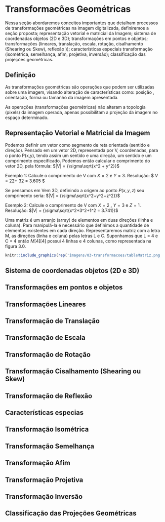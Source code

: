 # Transformacões Geométricas
Nessa seção abordaremos conceitos importantes que detalham  processos de transformações geométricas na imagem digitalizada, definiremos a seção proposta; representação vetorial e matricial da Imagem;  sistema de coordenadas objetos (2D e 3D); transformações em pontos e objetos; transformações (lineares, translação, escala,  rotação, cisalhamento (Shearing ou Skew), reflexão )); características especiais transformação (isométrica, semelhança, afim, projetiva, inversão); classificação das projeções geométricas.

## Definição
As transformações geométricas são operações que podem ser utilizadas sobre uma imagem, visando alteração de características como: posição , orientação, forma ou tamanho da imagem apresentada.

As operações  (transformações geométricas) não alteram a topologia (pixels) da imagem operada, apenas possibilitam a projeção da imagem no espaço determinado.


## Representação Vetorial e Matricial da Imagem

Podemos definir um vetor como segmento de reta orientada (sentido  e direção). Pensado  em um vetor 2D, representada por V, coordenadas, para o ponto P(x,y), tendo assim um sentido e uma direção, um sentido e um comprimento especificado.
Podemos então calcular o comprimento do vetor 2D, pela fórmula:
$|V| = {\sigma\sqrt{x^2 + y^2}}$

Exemplo 1: Calcule o comprimento de V com $X=2$ e $Y=3$.
Resolução:
$ V = 22+ 32 = 3.605 $

Se pensamos em Vem 3D, definindo a origem ao ponto $P(x,y, z)$ seu comprimento seria:
$|V| = {\sigma\sqrt{x^2+y^2+z^2}}$

Exemplo 2: Calcule o comprimento de V com $X=2$ , $Y=3$ e $Z=1$.
Resolução:
$|V| = {\sigma\sqrt{x^2+3^2+1^2 = 3.741}}$

Uma matriz é um arranjo (array) de elementos em duas direções (linha e coluna). Para manipulá-la é necessário que definimos a quantidade de elementos existentes em cada direção.
Representaremos matriz com a letra M, as direções (linha e coluna) pelas letras L e C. 
Suponhamos que L  = 4 e C = 4 então $M[4][4]$ possui 4 linhas e 4 colunas, como representada na figura 3.0.

```r
knitr::include_graphics(rep('imagens/03-transformacoes/tableMatriz.png'))

```


## Sistema de coordenadas objetos (2D e 3D)

## Transformações em pontos e objetos

## Transformações Lineares

## Transformação de Translação

## Transformação de Escala

## Transformação de Rotação

## Transformação Cisalhamento (Shearing ou Skew)

## Transformação de Reflexão

## Características especias

## Transformação Isométrica

## Transformação Semelhança

## Transformação Afim

## Transformação Projetiva

## Transformação Inversão

## Classificação das Projeções Geométricas
